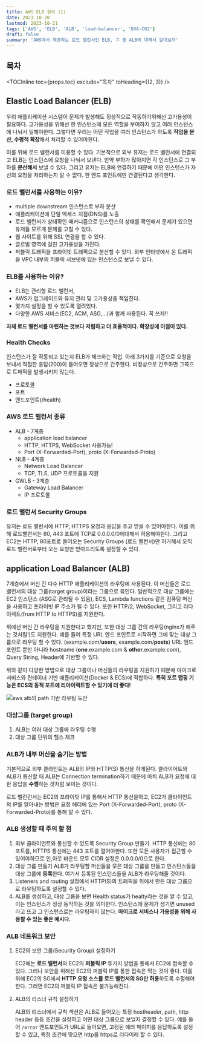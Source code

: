 ```yaml
---
title: AWS ELB 정리 (1)
date: 2023-10-20
lastmod: 2023-10-21
tags: ['AWS', 'ELB', 'ALB', 'load-balancer', 'DVA-C02']
draft: false
summary: 'AWS에서 제공하는 로드 밸런서인 ELB, 그 중 ALB에 대해서 알아보자'
---
```


## 목차

<TOCInline toc={props.toc} exclude="목차" toHeading={(2, 3)} />

## Elastic Load Balancer (ELB)

우리 애플리케이션 시스템이 문제가 발생해도 정상적으로 작동하기위해선 고가용성이 필요하다. 고가용성을 위해선 한 인스턴스에 모든 역할을 부여하지 않고 여러 인스턴스에 나눠서 일해야한다. 그렇다면 우리는 어떤 작업을 여러 인스턴스가 하도록 **작업을 분산, 수평적 확장**해서 처리할 수 있어야한다.

이를 위해 로드 밸런서를 이용할 수 있다. 기본적으로 외부 유저는 로드 밸런서에 연결되고 ELB는 인스턴스에 요청을 나눠서 보낸다. 만약 부하가 많아지면 각 인스턴스로 그 부하를 **분산해서** 보낼 수 있다. 그리고 유저는 ELB에 연결하기 때문에 어떤 인스턴스가 자신의 요청을 처리하는지 알 수 없다. 한 엔드 포인트에만 연결된다고 생각한다.

### 로드 밸런서를 사용하는 이유?

- multiple downstream 인스턴스로 부하 분산
- 애플리케이션에 단일 액세스 지점(DNS)를 노출
- 로드 밸런서가 상태확인 매커니즘으로 인스턴스의 상태를 확인해서 문제가 있으면 유저들 모르게 문제를 고칠 수 있다.
- 웹 사이트를 위해 SSL 연결을 할 수 있다.
- 글로벌 영역에 걸친 고가용성을 가진다.
- 퍼블릭 트래픽을 프라이빗 트래픽으로 분산할 수 있다. 외부 인터넷에서 온 트래픽을 VPC 내부의 퍼블릭 서브넷에 있는 인스턴스로 보낼 수 있다.

### ELB를 사용하는 이유?

- ELB는 관리형 로드 밸런서,
- AWS가 업그레이드와 유지 관리 및 고가용성을 책임진다.
- 몇가지 설정을 할 수 있도록 열려있다.
- 다양한 AWS 서비스(EC2, ACM, ASG,...)과 함께 사용된다. 꼭 쓰자!!

**자체 로드 밸런서를 마련하는 것보다 저렴하고 더 효율적이다. 확장성에 이점이 있다.**

### Health Checks

인스턴스가 잘 작동되고 있는지 ELB가 체크하는 작업. 아래 3가지를 기준으로 요청을 보내서 적절한 응답(200)이 들어오면 정상으로 간주한다. 비정상으로 간주하면 그쪽으로 트패픽을 발생시키지 않는다.

- 프로토콜
- 포트
- 엔드포인트(/health)

### AWS 로드 밸런서 종류

- ALB - 7계층
  - application load balancer
  - HTTP, HTTPS, WebSocket 사용가능!
  - Port (X-Forwarded-Port), proto (X-Forwarded-Proto)
- NLB - 4계층
  - Network Load Balancer
  - TCP, TLS, UDP 프로토콜을 지원
- GWLB - 3계층
  - Gateway Load Balancer
  - IP 프로토콜

### 로드 밸런서 Security Groups

유저는 로드 밸런서에 HTTP, HTTPS 요청과 응답을 주고 받을 수 있어야한다. 이를 위해 로드밸런서는 80, 443 포트에 TCP로 0.0.0.0/0에대해서 허용해야한다.
그리고 EC2는 HTTP, 80포트로 들어오는 Security Groups (로드 밸런서)만 허가해서 오직 로드 밸런서로부터 오는 요청만 받아드리도록 설정할 수 있다.

## application Load Balancer (ALB)

7계층에서 머신 간 다수 HTTP 애플리케이션의 라우팅에 사용된다. 이 머신들은 로드 밸런서의 대상 그룹(target group)이라는 그룹으로 묶인다.
일반적으로 대상 그룹에는 EC2 인스턴스 (ASG로 관리될 수 있음), ECS, Lambda functions 같은 컴퓨팅 머신을 사용하고 프라이빗 IP 주소가 될 수 있다. 또한 HTTP/2, WebSocket, 그리고 리다이렉트(from HTTP to HTTPS)를 지원한다.

위에선 머신 간 라우팅을 지원한다고 했지만, 또한 대상 그룹 간의 라우팅(nginx가 해주는 것처럼!)도 지원한다. 예를 들어 특정 URL 엔드 포인트로 시작하면 그에 맞는 대상 그룹으로 라우팅 할 수 있다.
(example.com/**users**, example.com/**posts**) URL 엔드 포인트 뿐만 아니라 hostname (**one**.example.com & **other**.example.com), Query String, Header에 기반할 수 있다.

위와 같이 다양한 방법으로 대상 그룹이나 머신들의 라우팅을 지원하기 때문에 마이크로 서비스와 컨테이너 기반 애플리케이션(Docker & ECS)에 적합하다. **특히 포트 맵핑 기능은 ECS의 동적 포트에 리아이렉트할 수 있기에 더 좋다!**

<img alt="aws alb의 path 기반 라우팅 도안" src="/static/images/aws/aws-alb-routing.png" />

### 대상그룹 (target group)

1. ALB는 여러 대상 그룹에 라우팅 수행
2. 대상 그룹 단위의 헬스 체크

### ALB가 내부 머신을 숨기는 방법

기본적으로 외부 클라인트는 ALB의 IP와 HTTP(S) 통신을 하게된다. 클라이어트와 ALB가 통신할 때 ALB는 Connection termination하기 때문에 마치 ALB가 요청에 대한 응답을 **수행**하는 것처럼 보이는 것이다.

로드 밸런런서는 EC2의 프라이빗 IP를 통해서 HTTP 통신을하고, EC2가 클라이언트의 IP를 알아내는 방법은 요청 헤더에 있는 Port (X-Forwarded-Port), proto (X-Forwarded-Proto)를 통해 알 수 있다.

### ALB 생성할 때 주의 할 점

1. 외부 클라이언트와 통신할 수 있도록 Security Group 만들기. HTTP 통신에는 80 포트를, HTTPS 통신에는 443 포트를 열어야한다. 또한 모든 사용자가 접근할 수 있어야하므로 인,아웃 바운드 모두 CIDR 설정은 0.0.0.0/0으로 한다.
2. 대상 그룹 만들기 ALB가 라우팅할 머신들을 모은 대상 그룹을 만들고 인스턴스들을 대상 그룹에 **등록**한다. 여기서 등록된 인스턴스들을 ALB가 라우팅해줄 것이다.
3. Listeners and routing 설정에서 HTTP(S)의 트래픽을 위에서 만든 대상 그룹으로 라우팅하도록 설정할 수 있다.
4. ALB를 생성하고, 대상 그룹을 보면 Health status가 healty라는 것을 알 수 있고, 이는 인스턴스가 정상 동작하는 것을 의미한다. 인스턴스에 문제가 생기면 unused라고 뜨고 그 인스턴스로는 라우팅하지 않는다. **마이크로 서비스나 가용성을 위해 사용할 수 있는 좋은 예시다.**

### ALB 네트워크 보안

1. EC2의 보안 그룹(Security Group) 설정하기

   EC2에는 **로드 밸런서**와 EC2의 **퍼블릭 IP** 두가지 방법을 통해서 EC2에 접속할 수 있다. 그러나 보안을 위해선 EC2의 퍼블릭 IP를 통한 접속은 막는 것이 좋다.
   이를 위해 EC2의 SG에서 **HTTP 요청 소스를 로드 밸런서의 SG만 허용**하도록 수정해야한다. 그러면 EC2의 퍼블릭 IP 접속은 불가능해진다.

2. ALB의 리스너 규칙 설정하기

   ALB의 리스너에서 규칙 섹션은 ALB로 들어오는 특정 hostheader, path, http header 등등 조건을 설정하고 어떤 대상 그룹으로 보낼지 결정할 수 있다.
   예를 들어 `/error` 엔드포인트가 URL로 들어오면, 고정된 에러 페이지를 응답하도록 설정할 수 있고, 특정 조건에 맞으면 http를 https로 리다이레
   할 수 있다.
